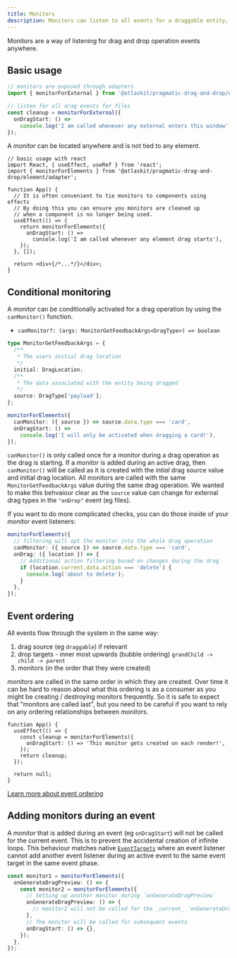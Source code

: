 ```yaml
---
title: Monitors
description: Monitors can listen to all events for a draggable entity, such as an element or file.
---
```


Monitors are a way of listening for drag and drop operation events anywhere.

## Basic usage

```ts
// monitors are exposed through adapters
import { monitorForExternal } from '@atlaskit/pragmatic-drag-and-drop/external/adapter';

// listen for all drag events for files
const cleanup = monitorForExternal({
  onDragStart: () =>
    console.log('I am called whenever any external enters this window'),
});
```

A _monitor_ can be located anywhere and is not tied to any element.

```tsx
// basic usage with react
import React, { useEffect, useRef } from 'react';
import { monitorForElements } from '@atlaskit/pragmatic-drag-and-drop/element/adapter';

function App() {
  // It is often convenient to tie monitors to components using effects
  // By doing this you can ensure you monitors are cleaned up
  // when a component is no longer being used.
  useEffect(() => {
    return monitorForElements({
      onDragStart: () =>
        console.log('I am called whenever any element drag starts'),
    });
  }, []);

  return <div>{/*...*/}</div>;
}
```

## Conditional monitoring

A _monitor_ can be conditionally activated for a drag operation by using the `canMonitor()` function.

- `canMonitor?: (args: MonitorGetFeedbackArgs<DragType>) => boolean`

```ts
type MonitorGetFeedbackArgs = {
  /**
   * The users initial drag location
   */
  initial: DragLocation;
  /**
   * The data associated with the entity being dragged
   */
  source: DragType['payload'];
};
```

```ts
monitorForElements({
  canMonitor: ({ source }) => source.data.type === 'card',
  onDragStart: () =>
    console.log('I will only be activated when dragging a card!'),
});
```

`canMonitor()` is only called once for a monitor during a drag operation as the drag is starting. If a _monitor_ is added during an active drag, then `canMonitor()` will be called as it is created with the _intial_ drag source value and initial drag location. All monitors are called with the same `MonitorGetFeedbackArgs` value during the same drag operation. We wanted to make this behvaiour clear as the `source` value can change for external drag types in the `"onDrop"` event (eg files).

If you want to do more complicated checks, you can do those inside of your _monitor_ event listeners:

```ts
monitorForElements({
  // filtering will opt the monitor into the whole drag operation
  canMonitor: ({ source }) => source.data.type === 'card',
  onDrag: ({ location }) => {
    // Additional action filtering based on changes during the drag
    if (location.current.data.action === 'delete') {
      console.log('about to delete');
    }
  },
});
```

## Event ordering

All events flow through the system in the same way:

1. drag source (eg `draggable`) if relevant
2. drop targets - inner most upwards (bubble ordering) `grandChild -> child -> parent`
3. monitors (in the order that they were created)

_monitors_ are called in the same order in which they are created. Over time it can be hard to reason about what this ordering is as a consumer as you might be creating / destroying monitors frequently. So it is safe to expect that "monitors are called last", but you need to be careful if you want to rely on any ordering relationships between _monitors_.

```tsx
function App() {
  useEffect(() => {
    const cleanup = monitorForElements({
      onDragStart: () => 'This monitor gets created on each render!',
    });
    return cleanup;
  });

  return null;
}
```

[Learn more about event ordering](../events)

## Adding monitors during an event

A _monitor_ that is added during an event (eg `onDragStart`) will not be called for the current event. This is to prevent the accidental creation of infinite loops. This behaviour matches native [`EventTargets`](https://developer.mozilla.org/en-US/docs/Web/API/EventTarget) where an event listener cannot add another event listener during an active event to the same event target in the same event phase.

```ts
const monitor1 = monitorForElements({
  onGenerateDragPreview: () => {
    const monitor2 = monitorForElements({
      // Setting up another monitor during `onGenerateDragPreview`
      onGenerateDragPreview: () => {
        // monitor2 will not be called for the _current_ `onGenerateDragPreview` event
      },
      // The monitor will be called for subsequent events
      onDragStart: () => {},
    });
  },
});
```
